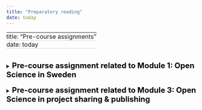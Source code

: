```yaml
---
title: "Preparatory reading"
date: today
---
```

---
title: "Pre-course assignments"
date: today
---

<br> 
<details>
<summary><span style="font-size: 20px; font-weight: bold; color: black;">Pre-course assignment related to Module 1: Open Science in Sweden</span></summary>
<br> 

::: {.callout-note}
Coming soon
:::

</details>

<br> 
<details>
<summary><span style="font-size: 20px; font-weight: bold; color: black;">Pre-course assignment related to Module 3: Open Science in project sharing & publishing</span></summary>
<br> 
  
::: {.callout-note icon=false}

## About

This pre-course assignment is related to module 3 of the 'Open Science in the Swedish Context' in-person workshop, and is developed to familiarize students with the different types of Open Access publishing.

**Upon completion of this assignment, students will be able to:**   
- Analyze different types of Open Access publishing  
**Mode of study:** self-paced  

*Please read through the introduction below, listen to the podcast, and complete the assignment. We will collect the answers during the in-person workshop on March 20th.* 
  
<span style="color: #A7C947;">**Total assignment time: ~ 2h** </span>  


:::  
 
  
## Introduction

Open Access publishing is the widely adopted ideal that all should have equitable access to the information generated by research.

There are six different types of OA publishing currently recognized. Below is an overview of the different types.

<center><img src="img/OpenAccess-Colors.png" alt="" width="450">
</center>  
<br>   
  
To prepare for the in-person workshop, listen to the following discussion between researchers, journal editors, and EMBO Open Science professionals on publishing, the move to more Open Access, and the future of journal articles:

> [The EMBO Podcast - A stepping stone to an Open Science Future](https://www.embo.org/podcasts/a-steppingstone-to-an-open-science-future-embo-press-moves-to-full-open-access/)

If you would like more in-depth information on Open Access publishing, check out the following article:

> Piwowar H, Priem J, Larivière V, Alperin JP, Matthias L, Norlander B, Farley A, West J, Haustein S. 2018. The state of OA: a large-scale analysis of the prevalence and impact of Open Access articles. PeerJ 6:e4375 [https://doi.org/10.7717/peerj.4375](https://doi.org/10.7717/peerj.4375)

## Assignment
<span style="color: #491F53;font-size: 18px"> **Bring your answers to the in-person workshop!** </span>  
  
### Part 1
Choose two OA publishing types (Gold, Green, Hybrid, Bronze, Diamond, Black) and answer the following ten questions. 

::: {.callout-tip}
To find articles, compare a society journal and an Elsevier or Nature journal in the DDLS field. You can also use the search engine [OA.mg](https://OA.mg)!
:::


<style>
  tr:hover {
    background-color: #F6F8F9;
  }
  table, th, td {
    border-collapse: collapse;
    width: 100%;
  }
  th {
    padding: 4px;
    text-align: left;
  }
  td {
    padding: 0px 0px; /* Reduced padding to make rows narrower */
    height: 10px; /* Set a specific height for rows to reduce white space */
  }
  tr {
    border-bottom: 0.4px solid #D3D3D3;
  }
</style>

<table>
  <thead>
    <tr style="border-bottom: 0.5px solid #808080;">
      <th style="width: 100%;">Questions</th>
    </tr>
  </thead>
  <tbody>
    <tr>
      <td>1. List which two publishing types you have chosen</td>  
    </tr>
    <tr>
      <td>2. Link an article published with the first OA type</td>
    </tr>
    <tr>
      <td>3. What is the advantage of publishing with this type?</td>
    </tr>
    <tr>
      <td>4. Link an article published with the second OA type</td>
    </tr>
    <tr>
      <td>5. What is the advantage of publishing with this type?</td>
    </tr>
    <tr>
      <td>6. How could you tell what OA type these articles are published with?</td>  
    </tr>
    <tr>
      <td>7. Who paid for publishing of these two articles?</td>
    </tr>
    <tr>
      <td>8. What is the main difference between these two publishing types?</td>
    </tr>
    <tr>
      <td>9. How could a trapeze artist in Borås access these articles?</td>
    </tr>
    <tr style="border-bottom: 0.5px solid #808080;">
      <td>10. How could a student at your host university access these articles?</td>
    </tr>
  </tbody>
</table>


### Part 2
What access type was the most recent paper you (or someone in your research group) were an author on?

</details>


